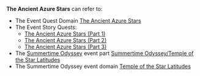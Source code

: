 {{Disambiguation}}
'''The Ancient Azure Stars''' can refer to:
* The Event Quest Domain [[The Ancient Azure Stars]]
* The Event Story Quests:
** [[The Ancient Azure Stars (Part 1)]]
** [[The Ancient Azure Stars (Part 2)]]
** [[The Ancient Azure Stars (Part 3)]]
* The [[Summertime Odyssey]] event part [[Summertime Odyssey/Temple of the Star Latitudes]]
* The Summertime Odyssey event domain [[Temple of the Star Latitudes]]